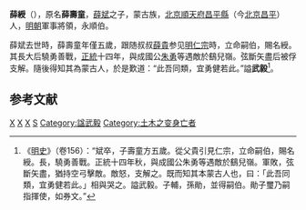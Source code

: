 '''薛綬'''（{{bd|1417年||1449年|catIdx=X}}），原名'''薛壽童'''，[[薛斌_(明朝)|薛斌]]之子，蒙古族，[[北京市|北京]][[順天府|順天府]][[昌平縣|昌平縣]]（今[[北京|北京]][[昌平|昌平]]）人，[[明朝|明朝]]軍事將領，永順伯。

薛斌去世時，薛壽童年僅五歲，跟随叔叔[[薛貴_(明朝)|薛貴]]参见[[明仁宗|明仁宗]]時，立命嗣伯，賜名綬。其長大后驍勇善戰，[[正统_(年号)|正統]]十四年，與成國公[[朱勇|朱勇]]等遇敵於鷂兒嶺。弦斷矢盡后被俘支解。隨後得知其為蒙古人，於是歎道：“此吾同類，宜勇健若此。”謚'''武毅'''<ref>《[[明史|明史]]》（卷156）：“斌卒，子壽童方五歲。從父貴引見仁宗，立命嗣伯，賜名綬。長，驍勇善戰。正統十四年秋，與成國公朱勇等遇敵於鷂兒嶺。軍敗，弦斷矢盡，猶持空弓擊敵。敵怒，支解之。既而知其本蒙古人也，曰：「此吾同類，宜勇健若此。」相與哭之。謚武毅。子輔，孫勛，並得嗣伯。勛子璽乃嗣指揮使，如券文。”</ref>。

==参考文献==
{{wikisource|明史/卷156}}
<div class="references-small">
<references />
</div>

{{明朝人物小作品}}

[[Category:明朝伯爵|X]]
[[Category:明朝蒙古人|X]]
[[Category:昌平人|X]]
[[Category:薛姓|S]]
[[Category:諡武毅|Category:諡武毅]]
[[Category:土木之变身亡者|Category:土木之变身亡者]]